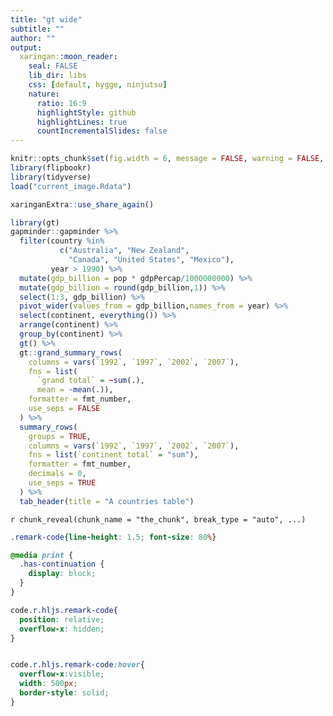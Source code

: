 ```yaml
---
title: "gt wide"
subtitle: ""
author: ""
output:
  xaringan::moon_reader:
    seal: FALSE
    lib_dir: libs
    css: [default, hygge, ninjutsu]
    nature:
      ratio: 16:9
      highlightStyle: github
      highlightLines: true
      countIncrementalSlides: false
---
```




```r
knitr::opts_chunk$set(fig.width = 6, message = FALSE, warning = FALSE, comment = "", cache = F)
library(flipbookr)
library(tidyverse)
load("current_image.Rdata")
```


```r
xaringanExtra::use_share_again()
```


```r
library(gt)
gapminder::gapminder %>% 
  filter(country %in% 
           c("Australia", "New Zealand", 
             "Canada", "United States", "Mexico"),
         year > 1990) %>% 
  mutate(gdp_billion = pop * gdpPercap/1000000000) %>% 
  mutate(gdp_billion = round(gdp_billion,1)) %>% 
  select(1:3, gdp_billion) %>% 
  pivot_wider(values_from = gdp_billion,names_from = year) %>% 
  select(continent, everything()) %>% 
  arrange(continent) %>% 
  group_by(continent) %>% 
  gt() %>% 
  gt::grand_summary_rows(
    columns = vars(`1992`, `1997`, `2002`, `2007`),
    fns = list(
      `grand total` = ~sum(.),
      mean = ~mean(.)),
    formatter = fmt_number,
    use_seps = FALSE
  ) %>% 
  summary_rows(
    groups = TRUE,
    columns = vars(`1992`, `1997`, `2002`, `2007`),
    fns = list(`continent total` = "sum"),
    formatter = fmt_number,
    decimals = 0,
    use_seps = TRUE
  ) %>% 
  tab_header(title = "A countries table")
```

`r chunk_reveal(chunk_name = "the_chunk", break_type = "auto", ...)`



```css
.remark-code{line-height: 1.5; font-size: 80%}

@media print {
  .has-continuation {
    display: block;
  }
}

code.r.hljs.remark-code{
  position: relative;
  overflow-x: hidden;
}


code.r.hljs.remark-code:hover{
  overflow-x:visible;
  width: 500px;
  border-style: solid;
}
```

